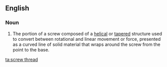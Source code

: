 ==English==
===Noun===
{{wikipedia}}
{{en-noun|sg=[[screw]] [[thread]]}}
# The portion of a screw composed of a [[helical]] or [[tapered]] structure used to convert between rotational and linear movement or force, presented as a curved line of solid material that wraps around the screw from the point to the base.

[[ta:screw thread]]